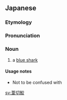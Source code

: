 ==Japanese==
{{DEFAULTSORT:よしきりざめ}}
{{wikipedia|lang=ja|ヨシキリザメ}}
{{ja-kanjitab|よし|きり|さめ|r=y|k3=ざめ|yomi=k}}

===Etymology===
{{com|ja|葦切|鮫|tr1=yoshikiri|t1={{w|Acrocephalidae|acrocephalid warbler}}|tr2=same|t2=[[shark]]}}

===Pronunciation===
{{ja-pron|acc=4|y=k|よしきりざめ|dev=2}}

===Noun===
{{ja-noun|よしきりざめ|ヨシキリザメ}}

# a [[blue shark]]

====Usage notes====
* Not to be confused with {{m|ja|青鮫|tr=aozame||[[shortfin]] [[mako shark]]|lit=[[blue]] shark}}

{{C|ja|Sharks}}
[[sv:葦切鮫]]